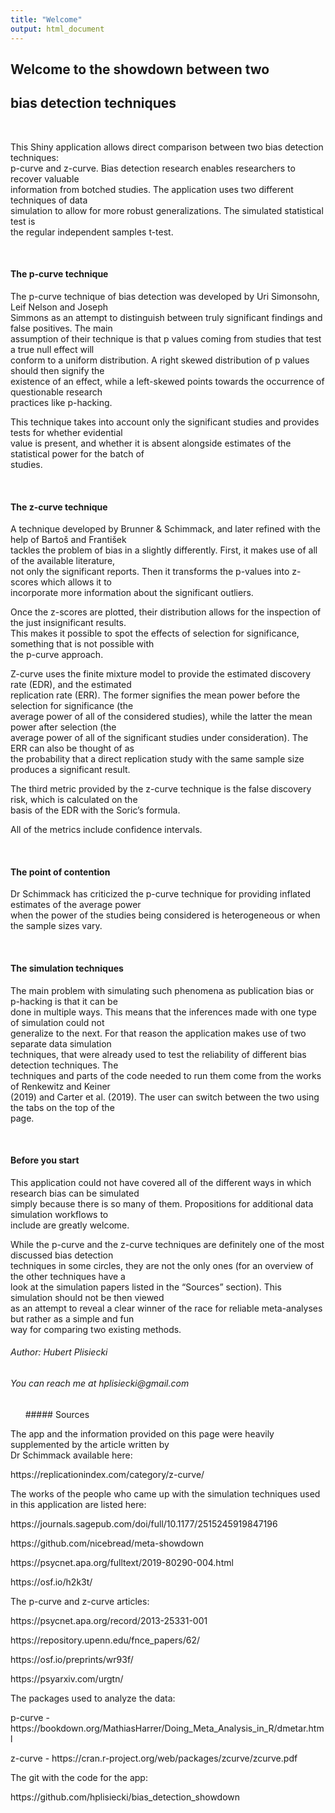 ---
title: "Welcome"
output: html_document
---

## Welcome to the showdown between two 
## bias detection techniques 
&nbsp;
&nbsp;
&nbsp;


This Shiny application allows direct comparison between two bias detection techniques:  
p-curve and z-curve. Bias detection research enables researchers to recover valuable  
information from botched studies. The application uses two different techniques of data  
simulation to allow for more robust generalizations. The simulated statistical test is  
the regular independent samples t-test.

&nbsp;
&nbsp;

#### The p-curve technique

The p-curve technique of bias detection was developed by Uri Simonsohn, Leif Nelson and Joseph  
Simmons as an attempt to distinguish between truly significant findings and false positives. The main  
assumption of their technique is that p values coming from studies that test a true null effect will  
conform to a uniform distribution. A right skewed distribution of p values should then signify the  
existence of an effect, while a left-skewed points towards the occurrence of questionable research  
practices like p-hacking. 

This technique takes into account only the significant studies and provides tests for whether evidential  
value is present, and whether it is absent alongside estimates of the statistical power for the batch of   
studies.


&nbsp;
&nbsp;

#### The z-curve technique

A technique developed by Brunner & Schimmack, and later refined with the help of Bartoš and František  
tackles the problem of bias in a slightly differently. First, it makes use of all of the available literature,  
not only the significant reports. Then it transforms the p-values into z-scores which allows it to  
incorporate more information about the significant outliers. 

Once the z-scores are plotted, their distribution allows for the inspection of the just insignificant results.  
This makes it possible to spot the effects of selection for significance, something that is not possible with  
the p-curve approach. 

Z-curve uses the finite mixture model to provide the estimated discovery rate (EDR), and the estimated  
replication rate (ERR). The former signifies the mean power before the selection for significance (the  
average power of all of the considered studies), while the latter the mean power after selection (the  
average power of all of the significant studies under consideration). The ERR can also be thought of as  
the probability that a direct replication study with the same sample size produces a significant result. 

The third metric provided by the z-curve technique is the false discovery risk, which is calculated on the  
basis of the EDR with the Soric's formula. 

All of the metrics include confidence intervals. 

&nbsp;
&nbsp;

#### The point of contention


Dr Schimmack has criticized the p-curve technique for providing inflated estimates of the average power  
when the power of the studies being considered is heterogeneous or when the sample sizes vary.  

&nbsp;
&nbsp;

#### The simulation techniques

The main problem with simulating such phenomena as publication bias or p-hacking is that it can be  
done in multiple ways. This means that the inferences made with one type of simulation could not  
generalize to the next. For that reason the application makes use of two separate data simulation  
techniques, that were already used to test the reliability of different bias detection techniques. The  
techniques and parts of the code needed to run them come from the works of Renkewitz and Keiner  
(2019) and Carter et al. (2019). The user can switch between the two using the tabs on the top of the  
page.

&nbsp;
&nbsp;

#### Before you start

This application could not have covered all of the different ways in which research bias can be simulated  
simply because there is so many of them. Propositions for additional data simulation workflows to  
include are greatly welcome.  

While the p-curve and the z-curve techniques are definitely one of the most discussed bias detection  
techniques in some circles, they are not the only ones (for an overview of the other techniques have a  
look at the simulation papers listed in the "Sources" section). This simulation should not be then viewed  
as an attempt to reveal a clear winner of the race for reliable meta-analyses but rather as a simple and fun  
way for comparing two existing methods. 

###### Author:  Hubert Plisiecki
###### You can reach me at hplisiecki@gmail.com


&nbsp;
&nbsp;
&nbsp;
##### Sources

The app and the information provided on this page were heavily supplemented by the article written by  
Dr Schimmack available here:

https://replicationindex.com/category/z-curve/  

The works of the people who came up with the simulation techniques used in this application are listed here:

https://journals.sagepub.com/doi/full/10.1177/2515245919847196
  
https://github.com/nicebread/meta-showdown  

https://psycnet.apa.org/fulltext/2019-80290-004.html
  
https://osf.io/h2k3t/  
  
The p-curve and z-curve articles:
  
https://psycnet.apa.org/record/2013-25331-001 
  
https://repository.upenn.edu/fnce_papers/62/    
  
https://osf.io/preprints/wr93f/ 
   
https://psyarxiv.com/urgtn/
  
The packages used to analyze the data:

p-curve - https://bookdown.org/MathiasHarrer/Doing_Meta_Analysis_in_R/dmetar.html

z-curve - https://cran.r-project.org/web/packages/zcurve/zcurve.pdf

The git with the code for the app:

https://github.com/hplisiecki/bias_detection_showdown



  


